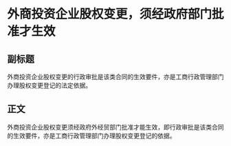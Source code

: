 # 外商投资企业股权变更，须经政府部门批准才生效
## 副标题
外商投资企业股权变更的行政审批是该类合同的生效要件，亦是工商行政管理部门办理股权变更登记的法定依据。
## 正文
外商投资企业股权变更须经政府外经贸部门批准才能生效，即行政审批是该类合同的生效要件，亦是工商行政管理部门办理股权变更登记的依据。